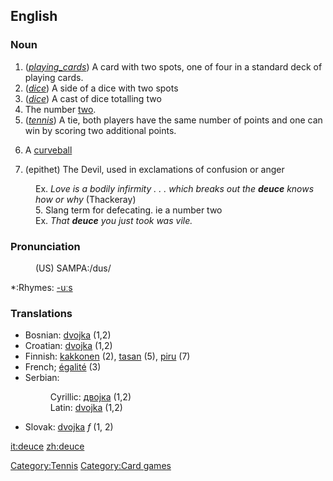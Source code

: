 ==English==
===Noun===
{{en-noun}}
# (''[[playing_cards]]'') A card with two spots, one of four in a standard deck of playing cards.
# (''[[dice]]'') A side of a dice with two spots
# (''[[dice]]'') A cast of dice totalling two
# The number [[two]].
# (''[[tennis]]'') A tie, both players have the same number of points and one can win by scoring two additional points.
#{{baseball}} A [[curveball]]
# (epithet) The Devil, used in exclamations of confusion or anger
:Ex. ''Love is a bodily infirmity . . . which breaks out the '''deuce''' knows how or why'' (Thackeray)
:5.  Slang term for defecating. ie a number two
:Ex. ''That '''deuce''' you just took was vile.''

[[Category:Tennis]]

===Pronunciation===
:(US) SAMPA:/dus/
*:Rhymes: [[Rhymes:English:-uːs|-uːs]]

===Translations===
*Bosnian: [[dvojka#Bosnian|dvojka]] {{f}} (1,2)
*Croatian: [[dvojka#Croatian|dvojka]] {{f}} (1,2)
*Finnish: [[kakkonen]] (2), [[tasan]] (5), [[piru]] (7)
*French; [[égalité]] (3)
*Serbian:
*:Cyrillic: [[двојка#Serbian|двојка]] {{f}} (1,2)
*:Latin: [[dvojka#Serbian|dvojka]] {{f}} (1,2)
*Slovak: [[dvojka]] ''f'' (1, 2)


[[Category:Card games]]

[[it:deuce]]
[[zh:deuce]]
